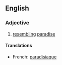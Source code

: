 ==English==

===Adjective===
{{en-adj}}

# [[resembling]] [[paradise]]

====Translations====
*French: [[paradisiaque]]